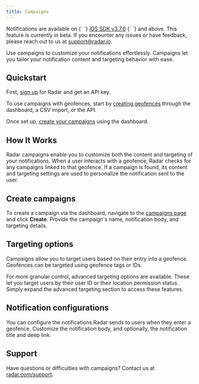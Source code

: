 ```yaml
---
title: Campaigns
---
```



<Alert alertType="info">
  Notifications are available on {` `}
  <a href="https://github.com/radarlabs/radar-sdk-ios/releases/tag/3.7.6">iOS SDK v3.7.6</a>
  {` `} and above.
</Alert>

<Alert alertType="info">
    This feature is currently in beta. If you encounter any issues or have feedback, please reach out to us at <a href="mailto:support@radar.io">support@radar.io</a>.
</Alert>

Use campaigns to customize your notifications effortlessly. Campaigns let you tailor your notification content and targeting behavior with ease.

## Quickstart

First, [sign up](https://radar.com/signup) for Radar and get an API key.

To use campaigns with geofences, start by [creating geofences](/geofences#create-geofences) through the dashboard, a CSV import, or the API.

Once set up, [create your campaigns](/campaigns#create-campaigns) using the dashboard.

## How It Works

Radar campaigns enable you to customize both the content and targeting of your notifications. When a user interacts with a geofence, Radar checks for any campaigns linked to that geofence. If a campaign is found, its content and targeting settings are used to personalize the notification sent to the user.

## Create campaigns

To create a campaign via the dashboard, navigate to the [campaigns page](https://radar.com/dashboard/geofencing/campaigns) and click **Create**. Provide the campaign's name, notification body, and targeting details.

## Targeting options
Campaigns allow you to target users based on their entry into a geofence. Geofences can be targeted using geofence tags or IDs.

For more granular control, advanced targeting options are available. These let you target users by their user ID or their location permission status. Simply expand the advanced targeting section to access these features.

## Notification configurations

You can configure the notifications Radar sends to users when they enter a geofence. Customize the notification body, and optionally, the notification title and deep link.

## Support

Have questions or difficulties with campaigns? Contact us at [radar.com/support](https://radar.com/support).
